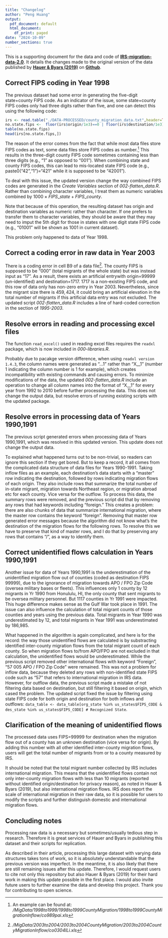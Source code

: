 ```yaml
---
title: "Changelog"
author: "Peng Huang"
output:
  pdf_document: default
  html_document:
    df_print: paged
date: "2024-10-09"
number_sections: true
---
```


This is a supporting document for the data and code of [**IRS-migration-data-2.0**](https://github.com/phuang5/IRS-migration-data-2.0). It details the changes made to the original version of the data published by [**Hauer & Byars (2019)**](https://doi.org/10.4054/DemRes.2019.40.40) on [**Github**](https://github.com/mathewhauer/IRS-migration-data).


## Correct FIPS coding in Year 1998
The previous dataset had some error in generating the five-digit state+county FIPS code.
As an indicator of the issue, some state+county FIPS codes only had three digits rather than five, and one can detect this using the following code:

```r
irs <- read.table("./DATA-PROCESSED/county_migration_data.txt",header=TRUE)
no.state.fips <-  floor(irs$origin/1e3)==0 | floor(irs$destination/1e3)==0
table(no.state.fips)
head(irs[no.state.fips,])
```
The reason of the error comes from the fact that while most data files store FIPS codes as text, some data files store FIPS codes as number.^[An example can be found at: */MigData/1998to1999/1998to1999CountyMigration/1998to1999CountyMigrationInflow/co989pai.xls*] 
This results in the three-digit county FIPS code sometimes containing less than three digits (e.g., "1" as opposed to "001"). When combining state and county FIPS codes, this can lead to mis-located state FIPS code (e.g., paste0("42","1")="421" while it is supposed to be "42001").

To deal with this issue, the updated version change the way combined FIPS codes are generated in the *Create Variables* section of *002-flatten_data.R*. Rather than combining character variables, I treat them as numeric variables combined by $1000\times FIPS\_state+FIPS\_county$. 

Note that because of this operation, the resulting dataset has origin and destination variables as numeric rather than character. If one prefers to transfer them to character variables, they should be aware that they may need to imput the 5th digit for those in states with one digit state FIPS code (e.g., "01001" will be shown as 1001 in current dataset).

This problem only happened to data of Year 1998.


## Correct a coding error in raw data in Year 2003
There is a coding error in cell B9 of a data file^[*/MigData/2003to2004/2003to2004CountyMigration/2003to2004CountyMigrationInflow/co0304ILi.xls*]. The county FIPS is supposed to be "000" (total migrants of the whole state) but was instead input as "17". As a result, there exists an artificial entrywith origin=99999 (un-identified) and destination=1717. 1717 is a non-existing FIPS code, and this row of data only has non-zero entry in Year 2003. Nevertheless, since the migrant size there is $459,424$, it could bring an artificial elevation in the total number of migrants if this artificial data entry was not excluded. 
The updated script *002-flatten_data.R* includes a line of hard-coded correction in the section of *1995-2003*.

## Resolve errors in reading and processing excel files

The function `read_excel()` used in reading excel files requires the `readxl` package, which is now included in *000-libraries.R*.

Probably due to pacakge version difference, when using `readxl version 1.4.3`, the column names were generated as "…1" rather than "X__1" (number 1 indicating the column number is 1 for example), which creates incompatibility with existing commands and causing errors. To minimize modifications of the data, the updated *002-flatten_data.R* include an operation to change all column names into the format of "X__1" for every year from 1992 to 2010 before further processing the data. This does not change the output data, but resolve errors of running existing scripts with the updated package.

## Resolve errors in processing data of Years 1990,1991
The previous script generated errors when processing data of Years 1990,1991, which was resolved in this updated version. This update does not change the output data.

To explained what happened turns out to be non-trivial, so readers can ignore this section if they get bored. 
But to keep a record, it all comes from the complicated data structure of data files for Years 1990-1991. Taking inflow files as an example, each destination's data starts with a "master" row indicating the destination, followed by rows indicating migration flows of each origin. They also include rows that summarize the total number of in-state migrant, migration towards Northeast region, or migration abroad etc for each county. Vice versa for the outflow. 
To process this data, the summary rows were removed, and the previous script did that by removing any rows that had keywords including "foreign." This creates a problem: there are also chunks of data that summarize international migration, where the master row contains the keyword "foreign". Removing that master row generated error messages because the algorithm did not know what's the destination of the migration flows for the following rows. To resolve this we have to preserve that kind of master rows, and I do that by preserving any rows that contains "/", as a way to identify them.


## Correct unidentified flows calculation in Years 1990,1991
Another issue for data of Years 1990,1991 is the underestimation of the unidentified migration flow out of counties (coded as destination FIPS 99999), due to the ignorance of migration towards APO / FPO Zip Code (oversea military bases or fleets). This influences only 1 county by 12 migrants in Yr 1990 from Honululu, HI, the only county that sent migrants to be oversea military personnel. But 1117 counties in Yr 1991 were impacted. This huge difference makes sense as the Gulf War took place in 1991. The issue can also influence the calculation of total migrant counts of those counties and years using the previous data. Total migrants in Year 1990 was underestimated by 12, and total migrants in Year 1991 was underestimated by 186,985.  

What happened in the algorithm is again complicated, and here is for the record: the way those unidentified flows are calculated is by substracting identified inter-county migration flows from the total migrant count of each county. So when migration flows to/from APO/FPO are not excluded in that calculation, the unidentified flows would be underestimated. While the previous script removed other international flows with keyword "Foreign", "57 005 APO / FPO Zip Code" were remained. This was not a problem for inflow data, because they deleted any rows with non-identified state FIPS code such as "57" that refers to international migration in IRS data. However, for outflow data, the previous script made a mistake of not filtering data based on destination, but still filtering it based on origin, which cased the problem. The updated script fixed the issue by filtering using state FIPS code for both origin and destination for both inflows and outflows: `data_table <- data_table[org_state %in% us_states$FIPS_CODE & des_state %in% us_states$FIPS_CODE] # Recognized State`.

## Clarification of the meaning of unidentified flows
The processed data uses FIPS=99999 for destination when the migration flow out of a county has an unknown destination (vice versa for origin). By adding this number with all other identified inter-county migration flows, users will get the total number of migrants from or to a county measured by IRS.

It should be noted that the total migrant number collected by IRS includes international migration. This means that the unidentified flows contain not only inter-county migration flows with less than 10 migrants (reported without identified origin/destination for privacy reason), as noted in Hauer & Byars (2019), but also international migration flows. IRS does report the scale of international migration in their raw data, so it is possible for users to modify the scripts and further distinguish domestic and international migration flows.

## Concluding notes
Processing raw data is a necessary but sometimes/usually tedious step in research. Therefore it is great services of Hauer and Byars in publishing this dataset and their scripts for replication.

As described in their article, processing this large dataset with varying data structures takes tons of work, so it is absolutely understandable that the previous version was imperfect. In the meantime, it is also likely that there are still remaining issues after this update. Therefore, I would request users to cite not only this repository but also Hauer & Byars (2019) for their hard work in making this update possible in the first place. I would also invite future users to further examine the data and develop this project. Thank you for contributing to open science.


